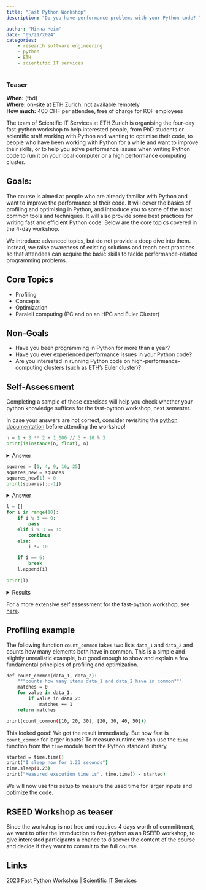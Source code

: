 ```yaml
---
title: "Fast Python Workshop"
description: "Do you have performance problems with your Python code? The 4-day fast Python workshop offered by the Scientific IT Services at ETH will help you to identify these problems and introduce you to different techniques and tools to solve them on your local machine or on a high performance computing cluster. To familiarise interested people with the course content of the workshop, Dr. Franziska Oschmann from the Scientific IT Services will give a short Z'Morge session at RSEED in the KOF Lab on 30 May 2024."

author: "Minna Heim"
date: "05/21/2024"
categories:
    - research software engineering
    - python
    - ETH
    - scientific IT services
---
```


### Teaser

**When:** (tbd) \
**Where:** on-site at ETH Zurich, not available remotely \
**How much:** 400 CHF per attendee, free of charge for KOF employees \

The team of Scientific IT Services at ETH Zurich is organising the four-day fast-python workshop to help interested people, from PhD students or scientific staff working with Python and wanting to optimise their code, to people who have been working with Python for a while and want to improve their skills, or to help you solve performance issues when writing Python code to run it on your local computer or a high performance computing cluster.

## Goals: 
The course is aimed at people who are already familiar with Python and want to improve the performance of their code. It will cover the basics of profiling and optimising in Python, and introduce you to some of the most common tools and techniques. It will also provide some best practices for writing fast and efficient Python code. Below are the core topics covered in the 4-day workshop.

We introduce advanced topics, but do not provide a deep dive into them. Instead, we raise awareness of existing solutions and teach best practices so that attendees can acquire the basic skills to tackle performance-related programming problems.

## Core Topics 
- Profiling
- Concepts 
- Optimization
- Paralell computing (PC and on an HPC and Euler Cluster)

## Non-Goals
- Have you been programming in Python for more than a year?
- Have you ever experienced performance issues in your Python code?
- Are you interested in running Python code on high-performance-computing clusters (such as ETH's Euler cluster)?

## Self-Assessment

Completing a sample of these exercises will help you check whether your python knowledge suffices for the fast-python workshop, next semester.

In case your answers are not correct, consider revisiting the [python documentation](https://docs.python.org/3/contents.html) before attending the workshop!

```python
n = 1 + 3 ** 2 + 1_000 // 3 + 10 % 3
print(isinstance(n, float), n)
```

<details> 
<summary>Answer</summary>
```python
# | echo: false
n = 1 + 3 ** 2 + 1_000 // 3 + 10 % 3
print(isinstance(n, float), n)
```
</details> 


```python
squares = [1, 4, 9, 16, 25]
squares_new = squares
squares_new[1] = 0
print(squares[::-1])
```

<details>
<summary>Answer</summary>
```python
# | echo: false
squares = [1, 4, 9, 16, 25]
squares_new = squares
squares_new[1] = 0
print(squares[::-1])
```
</details>


```python
l = []
for i in range(10):
    if i % 3 == 0:
        pass
    elif i % 3 == 1:
        continue
    else:
        i *= 10

    if i == 6:
        break
    l.append(i)
    
print(l)
```
<details>
<summary>Results</summary>
```python
# | echo: false

l = []
for i in range(10):
    if i % 3 == 0:
        pass
    elif i % 3 == 1:
        continue
    else:
        i *= 10

    if i == 6:
        break
    l.append(i)
    
print(l)
```

</details>
For a more extensive self assessment for the fast-python workshop, see [here](https://gitlab.ethz.ch/sis/courses/fast-python/preparation/-/blob/main/self_assessment.ipynb).


## Profiling example

The following function `count_common` takes two lists `data_1` and `data_2` and counts how many elements both have in common. This is a simple and slightly unrealistic example, but good enough to show and explain a few fundamental principles of profiling and optimization. 

```bash
def count_common(data_1, data_2):
    """counts how many items data_1 and data_2 have in common"""
    matches = 0
    for value in data_1:
        if value in data_2:
            matches += 1
    return matches  
```

```bash    
print(count_common([10, 20, 30], [20, 30, 40, 50])) 
```
 
This looked good! We got the result immediately. But how fast is `count_common` for larger inputs? To measure runtime we can use the `time` function from the `time` module from the Python standard library.

```bash
started = time.time()
print("I sleep now for 1.23 seconds")
time.sleep(1.23)
print("Measured execution time is", time.time() - started)
```
We will now use this setup to measure the used time for larger inputs and optimize the code.

## RSEED Workshop as teaser 

Since the workshop is not free and requires 4 days worth of committment, we want to offer the introduction to fast-python as an RSEED workshop, to give interested participants a chance to discover the content of the course and decide if they want to commit to the full course.

## Links

[2023 Fast Python Workshop](https://sis.id.ethz.ch/services/consultingtraining/fast_python_workshop.html) | [Scientific IT Services](https://sis.id.ethz.ch) 
